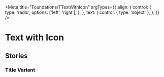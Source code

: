 <!-- TextWithIcon.stories.mdx -->


<Meta
  title="Foundations/TTextWithIcon"
  argTypes={{
    align: {
      control: {
        type: 'radio',
        options: ['left', 'right'],
      },
    },
    text: {
      control: { type: 'object' },
    },
  }}
/>

# Text with Icon

<Canvas>
  <Story story={Default} />
</Canvas>

<ArgsTable of={Text} story="^" />

## Stories

### Title Variant

<Canvas>
  <Story story={TitleVariant} />
</Canvas>
